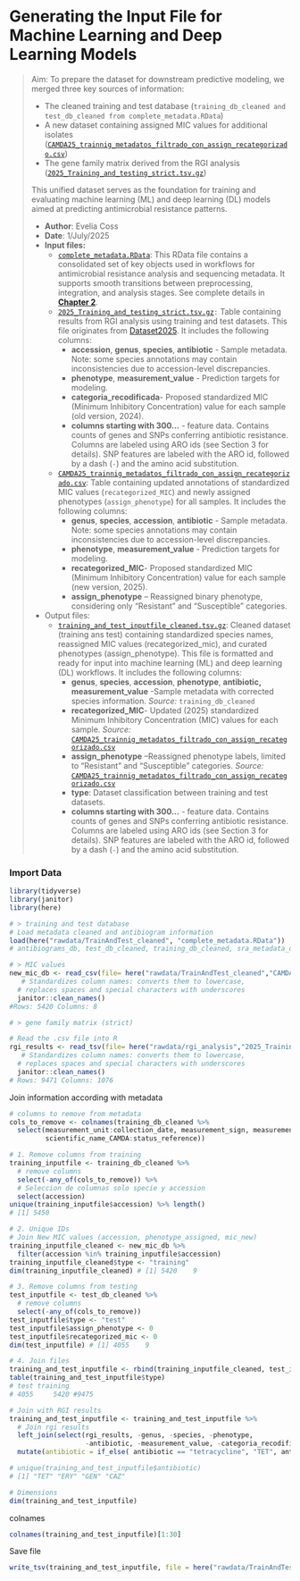 # Generating the Input File for Machine Learning and Deep Learning Models

> Aim: To prepare the dataset for downstream predictive modeling, we merged three key sources of information:
>
> -   The cleaned training and test database (`training_db_cleaned and test_db_cleaned from complete_metadata.RData`)
> -   A new dataset containing assigned MIC values for additional isolates ([`CAMDA25_trainnig_metadatos_filtrado_con_assign_recategorizado.csv`](https://github.com/EveliaCoss/CAMDA2025_metadatos/blob/main/rawdata/TrainAndTest_cleaned/CAMDA25_trainnig_metadatos_filtrado_con_assign_recategorizado.csv))
> -   The gene family matrix derived from the RGI analysis ([`2025_Training_and_testing_strict.tsv.gz`](https://github.com/EveliaCoss/CAMDA2025_metadatos/blob/main/rawdata/pangenomic_analysis/2025_Training_and_testing_strict.tsv.gz))
>
> This unified dataset serves as the foundation for training and evaluating machine learning (ML) and deep learning (DL) models aimed at predicting antimicrobial resistance patterns.
>
> -   **Author**: Evelia Coss
> -   **Date**: 1/July/2025
> -   **Input files:**
>     -   [`complete_metadata.RData`](https://github.com/EveliaCoss/CAMDA2025_metadatos/blob/main/rawdata/TrainAndTest_cleaned/complete_metadata.RData): This RData file contains a consolidated set of key objects used in workflows for antimicrobial resistance analysis and sequencing metadata. It supports smooth transitions between preprocessing, integration, and analysis stages. See complete details in [**Chapter 2**](https://eveliacoss.github.io/CAMDA2025_metadatos/2_Preprocessing_CAMDApublicdata.html).
>     -   [`2025_Training_and_testing_strict.tsv.gz`](https://github.com/EveliaCoss/CAMDA2025_metadatos/blob/main/rawdata/rgi_analysis/2025_Training_and_testing_strict.tsv.gz)`:` Table containing results from RGI analysis using training and test datasets. This file originates from [Dataset2025](https://github.com/ccm-bioinfo/Camda_resistance_24-25/tree/main/DataSets/2025). It includes the following columns:
>         -   **accession**, **genus**, **species**, **antibiotic** - Sample metadata. Note: some species annotations may contain inconsistencies due to accession-level discrepancies.
>         -   **phenotype**, **measurement_value** - Prediction targets for modeling.
>         -   **categoria_recodificada**- Proposed standardized MIC (Minimum Inhibitory Concentration) value for each sample (old version, 2024).
>         -   **columns starting with 300...** - feature data. Contains counts of genes and SNPs conferring antibiotic resistance. Columns are labeled using ARO ids (see Section 3 for details). SNP features are labeled with the ARO id, followed by a dash (`-`) and the amino acid substitution.
>     -   [`CAMDA25_trainnig_metadatos_filtrado_con_assign_recategorizado.csv`](https://github.com/EveliaCoss/CAMDA2025_metadatos/blob/main/rawdata/TrainAndTest_cleaned/CAMDA25_trainnig_metadatos_filtrado_con_assign_recategorizado.csv): Table containing updated annotations of standardized MIC values (`recategorized_MIC`) and newly assigned phenotypes (`assign_phenotype`) for all samples. It includes the following columns:
>         -   **genus**, **species**, **accession**, **antibiotic** - Sample metadata. Note: some species annotations may contain inconsistencies due to accession-level discrepancies.
>         -   **phenotype**, **measurement_value** - Prediction targets for modeling.
>         -   **recategorized_MIC**- Proposed standardized MIC (Minimum Inhibitory Concentration) value for each sample (new version, 2025).
>         -   **assign_phenotype** – Reassigned binary phenotype, considering only “Resistant” and “Susceptible” categories.
> -   Output files:
>     -   [`training_and_test_inputfile_cleaned.tsv.gz`](https://github.com/EveliaCoss/CAMDA2025_metadatos/blob/main/rawdata/TrainAndTest_cleaned/training_and_test_inputfile_cleaned.tsv.gz): Cleaned dataset (training ans test) containing standardized species names, reassigned MIC values (recategorized_mic), and curated phenotypes (assign_phenotype). This file is formatted and ready for input into machine learning (ML) and deep learning (DL) workflows. It includes the following columns:
>         -   **genus**, **species**, **accession**, **phenotype**, **antibiotic,** **measurement_value** -Sample metadata with corrected species information. *Source:* `training_db_cleaned`
>         -   **recategorized_MIC**- Updated (2025) standardized Minimum Inhibitory Concentration (MIC) values for each sample. *Source:* [`CAMDA25_trainnig_metadatos_filtrado_con_assign_recategorizado.csv`](https://github.com/EveliaCoss/CAMDA2025_metadatos/blob/main/rawdata/TrainAndTest_cleaned/CAMDA25_trainnig_metadatos_filtrado_con_assign_recategorizado.csv)
>         -   **assign_phenotype** –Reassigned phenotype labels, limited to “Resistant” and “Susceptible” categories. *Source:* [`CAMDA25_trainnig_metadatos_filtrado_con_assign_recategorizado.csv`](https://github.com/EveliaCoss/CAMDA2025_metadatos/blob/main/rawdata/TrainAndTest_cleaned/CAMDA25_trainnig_metadatos_filtrado_con_assign_recategorizado.csv)
>         -   **type**: Dataset classification between training and test datasets.
>         -   **columns starting with 300...** - feature data. Contains counts of genes and SNPs conferring antibiotic resistance. Columns are labeled using ARO ids (see Section 3 for details). SNP features are labeled with the ARO id, followed by a dash (`-`) and the amino acid substitution.

### Import Data

```r
library(tidyverse)
library(janitor)
library(here)

# > training and test database
# Load metadata cleaned and antibiogram information
load(here("rawdata/TrainAndTest_cleaned", "complete_metadata.RData"))
# antibiograms_db, test_db_cleaned, training_db_cleaned, sra_metadata_db, test_completeInfo_db,  training_completeInfo_db

# > MIC values
new_mic_db <- read_csv(file= here("rawdata/TrainAndTest_cleaned","CAMDA25_trainnig_metadatos_filtrado_con_assign_recategorizado.csv")) %>%
   # Standardizes column names: converts them to lowercase,
  # replaces spaces and special characters with underscores
  janitor::clean_names() 
#Rows: 5420 Columns: 8

# > gene family matrix (strict)

# Read the .csv file into R
rgi_results <- read_tsv(file= here("rawdata/rgi_analysis","2025_Training_and_testing_strict.tsv.gz")) %>%
   # Standardizes column names: converts them to lowercase,
  # replaces spaces and special characters with underscores
  janitor::clean_names() 
# Rows: 9471 Columns: 1076
```

Join information according with metadata

```r
# columns to remove from metadata
cols_to_remove <- colnames(training_db_cleaned %>%
  select(measurement_unit:collection_date, measurement_sign, measurement_unit,
         scientific_name_CAMDA:status_reference))

# 1. Remove columns from training
training_inputfile <- training_db_cleaned %>%
  # remove columns
  select(-any_of(cols_to_remove)) %>%
  # Seleccion de columnas solo specie y accession
  select(accession)
unique(training_inputfile$accession) %>% length()
# [1] 5450

# 2. Unique IDs
# Join New MIC values (accession, phenotype_assigned, mic_new)
training_inputfile_cleaned <- new_mic_db %>% 
  filter(accession %in% training_inputfile$accession)
training_inputfile_cleaned$type <- "training"
dim(training_inputfile_cleaned) # [1] 5420    9

# 3. Remove columns from testing
test_inputfile <- test_db_cleaned %>%
  # remove columns
  select(-any_of(cols_to_remove)) 
test_inputfile$type <- "test"
test_inputfile$assign_phenotype <- 0
test_inputfile$recategorized_mic <- 0
dim(test_inputfile) # [1] 4055    9

# 4. Join files 
training_and_test_inputfile <- rbind(training_inputfile_cleaned, test_inputfile)
table(training_and_test_inputfile$type)
# test training 
# 4055     5420 #9475

# Join with RGI results
training_and_test_inputfile <- training_and_test_inputfile %>% 
  # Join rgi results
  left_join(select(rgi_results, -genus, -species, -phenotype, 
                   -antibiotic, -measurement_value, -categoria_recodificada), by = "accession") %>% 
  mutate(antibiotic = if_else( antibiotic == "tetracycline", "TET", antibiotic))

# unique(training_and_test_inputfile$antibiotic)
# [1] "TET" "ERY" "GEN" "CAZ"

# Dimensions
dim(training_and_test_inputfile)
```

colnames

```r
colnames(training_and_test_inputfile)[1:30]
```

Save file

```r
write_tsv(training_and_test_inputfile, file = here("rawdata/TrainAndTest_cleaned", "training_and_test_inputfile_cleaned.tsv.gz"))
```
